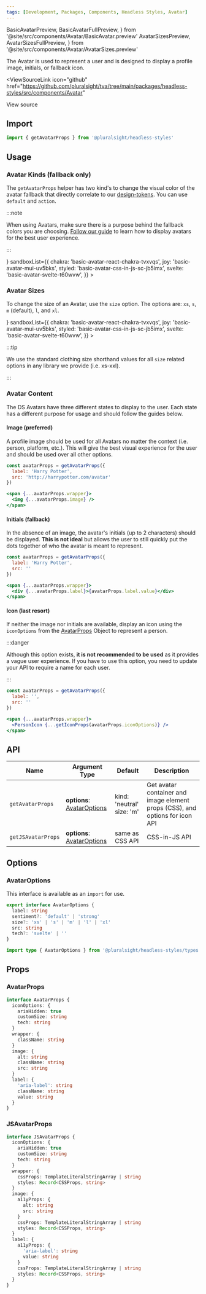 ```yaml
---
tags: [Development, Packages, Components, Headless Styles, Avatar]
---
```


<!-- TODO: As of 2.0.0-beta.17 live-codeblock do not support imports. -->
<!-- Keep an eye out so we can kill the components we are importing in. -->
<!-- https://docusaurus.io/docs/markdown-features/code-blocks#imports -->

  BasicAvatarPreview,
  BasicAvatarFullPreview,
} from '@site/src/components/Avatar/BasicAvatar.preview'
  AvatarSizesPreview,
  AvatarSizesFullPreview,
} from '@site/src/components/Avatar/AvatarSizes.preview'

<ReleaseNote />

The Avatar is used to represent a user and is designed to display
a profile image, initials, or fallback icon.

<ViewSourceLink
  icon="github"
  href="https://github.com/pluralsight/tva/tree/main/packages/headless-styles/src/components/Avatar"
>
  View source
</ViewSourceLink>

## Import

```javascript
import { getAvatarProps } from '@pluralsight/headless-styles'
```

## Usage

### Avatar Kinds (fallback only)

The `getAvatarProps` helper has two kind's to change the visual color of the avatar fallback that directly correlate to our [design-tokens](../design-tokens/intro#naming-convention). You can use `default` and `action`.

:::note

When using Avatars, make sure there is a purpose behind the fallback colors you are choosing. [Follow our guide](#avatar-content) to learn how to display avatars for the best user experience.

:::

<BasicAvatar />
<LiveExampleTabs
  fullCode={<BasicAvatarFullPreview />}
  sandboxList={{
    chakra: 'basic-avatar-react-chakra-tvxvqs',
    joy: 'basic-avatar-mui-uv5bks',
    styled: 'basic-avatar-css-in-js-sc-jb5imx',
    svelte: 'basic-avatar-svelte-t60wvw',
  }}
>
  <BasicAvatarPreview />
</LiveExampleTabs>

### Avatar Sizes

To change the size of an Avatar, use the `size` option.
The options are: `xs`, `s`, `m` (default), `l`, and `xl`.

<AvatarSizes />
<LiveExampleTabs
  fullCode={<AvatarSizesFullPreview />}
  sandboxList={{
    chakra: 'basic-avatar-react-chakra-tvxvqs',
    joy: 'basic-avatar-mui-uv5bks',
    styled: 'basic-avatar-css-in-js-sc-jb5imx',
    svelte: 'basic-avatar-svelte-t60wvw',
  }}
>
  <AvatarSizesPreview />
</LiveExampleTabs>

:::tip

We use the standard clothing size shorthand values for all `size` related options in any library we provide (i.e. xs-xxl).

:::

### Avatar Content

The DS Avatars have three different states to display to the user. Each state has a different purpose for usage and should follow the guides below.

#### Image (preferred)

A profile image should be used for all Avatars no matter the context (i.e. person, platform, etc.). This will give the best visual experience for the user and should be used over all other options.

```jsx
const avatarProps = getAvatarProps({
  label: 'Harry Potter',
  src: 'http://harrypotter.com/avatar'
})

<span {...avatarProps.wrapper}>
  <img {...avatarProps.image} />
</span>
```

#### Initials (fallback)

In the absence of an image, the avatar's initials (up to 2 characters) should be displayed. **This is not ideal** but allows the user to still quickly put the dots together of who the avatar is meant to represent.

```jsx
const avatarProps = getAvatarProps({
  label: 'Harry Potter',
  src: ''
})

<span {...avatarProps.wrapper}>
  <div {...avatarProps.label}>{avatarProps.label.value}</div>
</span>
```

#### Icon (last resort)

If neither the image nor initials are available, display an icon
using the `iconOptions` from the [AvatarProps](#avatar-props) Object to represent a person.

:::danger

Although this option exists, **it is not recommended to be used** as it provides a vague user experience. If you have to use this option, you need to update your API to require a name for each user.

:::

```jsx
const avatarProps = getAvatarProps({
  label: '',
  src: ''
})

<span {...avatarProps.wrapper}>
  <PersonIcon {...getIconProps(avatarProps.iconOptions)} />
</span>
```

## API

| Name               | Argument Type                                | Default                        | Description                                                                  |
| ------------------ | -------------------------------------------- | ------------------------------ | ---------------------------------------------------------------------------- |
| `getAvatarProps`   | **options**: [AvatarOptions](#avataroptions) | kind: 'neutral'<br />size: 'm' | Get avatar container and image element props (CSS), and options for icon API |
| `getJSAvatarProps` | **options**: [AvatarOptions](#avataroptions) | same as CSS API                | CSS-in-JS API                                                                |

## Options

### AvatarOptions

This interface is available as an `import` for use.

```typescript
export interface AvatarOptions {
  label: string
  sentiment?: 'default' | 'strong'
  size?: 'xs' | 's' | 'm' | 'l' | 'xl'
  src: string
  tech?: 'svelte' | ''
}
```

```typescript title="Import example"
import type { AvatarOptions } from '@pluralsight/headless-styles/types'
```

## Props

### AvatarProps

```typescript
interface AvatarProps {
  iconOptions: {
    ariaHidden: true
    customSize: string
    tech: string
  }
  wrapper: {
    className: string
  }
  image: {
    alt: string
    className: string
    src: string
  }
  label: {
    'aria-label': string
    className: string
    value: string
  }
}
```

### JSAvatarProps

```typescript
interface JSAvatarProps {
  iconOptions: {
    ariaHidden: true
    customSize: string
    tech: string
  }
  wrapper: {
    cssProps: TemplateLiteralStringArray | string
    styles: Record<CSSProps, string>
  }
  image: {
    a11yProps: {
      alt: string
      src: string
    }
    cssProps: TemplateLiteralStringArray | string
    styles: Record<CSSProps, string>
  }
  label: {
    a11yProps: {
      'aria-label': string
      value: string
    }
    cssProps: TemplateLiteralStringArray | string
    styles: Record<CSSProps, string>
  }
}
```
